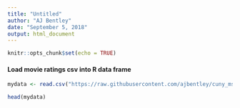 ---
title: "Untitled"
author: "AJ Bentley"
date: "September 5, 2018"
output: html_document
---

```{r setup, include=FALSE}
knitr::opts_chunk$set(echo = TRUE)
```

#### Load movie ratings csv into R data frame

```{r load data} 

mydata <- read.csv("https://raw.githubusercontent.com/ajbentley/cuny_ms_ds/master/607/movie_ratings.csv", header = TRUE)

head(mydata)
```

